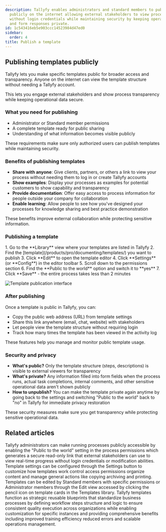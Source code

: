 ```yaml
---
description: Tallyfy enables administrators and standard members to publish templates
  publicly on the internet allowing external stakeholders to view process structures
  without login credentials while maintaining security by keeping operational data
  and form responses private.
id: 1c543416eb5e903ccc14523984d47ed0
sidebar:
  order: 4
title: Publish a template
---
```



## Publishing templates publicly

Tallyfy lets you make specific templates public for broader access and transparency. Anyone on the internet can view the template structure without needing a Tallyfy account.

This lets you engage external stakeholders and show process transparency while keeping operational data secure.

### What you need for publishing
- Administrator or Standard member permissions
- A complete template ready for public sharing
- Understanding of what information becomes visible publicly

These requirements make sure only authorized users can publish templates while maintaining security.

### Benefits of publishing templates
- **Share with anyone**: Give clients, partners, or others a link to view your process without needing them to log in or create Tallyfy accounts
- **Show examples**: Display your processes as examples for potential customers to show capability and transparency
- **Provide documentation**: Offer easy access to process information for people outside your company for collaboration
- **Enable learning**: Allow people to see how you've designed your processes for knowledge sharing and best practice demonstration

These benefits improve external collaboration while protecting sensitive information.

### Publishing a template

<Steps>
1. Go to the **Library** view where your templates are listed in Tallyfy
2. Find the [template](/products/pro/documenting/templates/) you want to publish
3. Click **Edit** to open the template editor
4. Click **Settings** (or **Config**) in the editor toolbar
5. Scroll down to the permissions section
6. Find the **Public to the world** option and switch it to **yes**
7. Click **Save** - the entire process takes less than 2 minutes
</Steps>

![Template publication interface](https://screenshots.tallyfy.com/tallyfy%2Fpro%2Fdesktop-light-public-template.png)

### After publishing

Once a template is public in Tallyfy, you can:
- Copy the public web address (URL) from template settings
- Share this link anywhere (email, chat, website) with stakeholders
- Let people view the template structure without requiring login
- Track how many times the template has been viewed in the activity log

These features help you manage and monitor public template usage.

### Security and privacy
- **What's public?** Only the template structure (steps, descriptions) is visible to external viewers for transparency
- **What's private?** Any information filled into form fields when the process runs, actual task completions, internal comments, and other sensitive operational data aren't shown publicly
- **How to unpublish?** You can make the template private again anytime by going back to the settings and switching "Public to the world" back to "no" in Tallyfy for immediate privacy restoration

These security measures make sure you get transparency while protecting sensitive operational data.


## Related articles
<CardGrid>
<LinkTitleCard header="<b>Processes > Make a process visible to outsiders or guests</b>" href="/products/pro/tracking-and-tasks/processes/make-a-process-public/" > Tallyfy administrators can make running processes publicly accessible by enabling the "Public to the world" setting in the process permissions which generates a secure read-only link that external stakeholders can use to view real-time progress without login credentials or modification abilities. </LinkTitleCard>
<LinkTitleCard header="<b>Templates > Configure your template</b>" href="/products/pro/documenting/templates/config/" > Template settings can be configured through the Settings button to customize how templates work control access permissions organize content and manage general actions like copying archiving and printing. </LinkTitleCard>
<LinkTitleCard header="<b>Templates > Edit a template</b>" href="/products/pro/documenting/templates/edit-templates/" > Templates can be edited by Standard members with specific permissions or Administrator members through the Edit view accessed by clicking the pencil icon on template cards in the Templates library. </LinkTitleCard>
<LinkTitleCard header="<b>Documenting > Templates</b>" href="/products/pro/documenting/templates/" > Tallyfy templates function as strategic reusable blueprints that standardize business processes by defining workflow steps structure and logic to ensure consistent quality execution across organizations while enabling customization for specific instances and providing comprehensive benefits including improved training efficiency reduced errors and scalable operations management. </LinkTitleCard>
</CardGrid>
